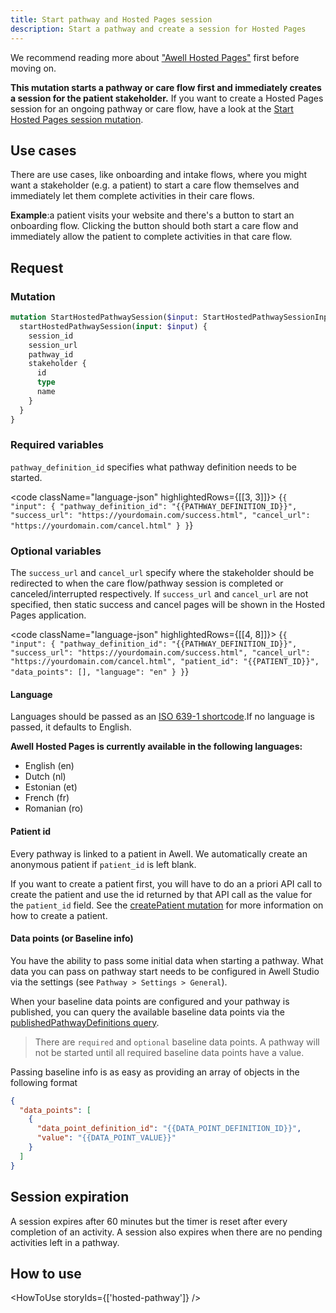 ```yaml
---
title: Start pathway and Hosted Pages session
description: Start a pathway and create a session for Hosted Pages
---
```


We recommend reading more about ["Awell Hosted Pages"](/awell-orchestration/docs/awell-hosted-pages/overview-hosted-pages) first before moving on.

**This mutation starts a pathway or care flow first and immediately creates a session for the patient stakeholder.** If you want to create a Hosted Pages session for an ongoing pathway or care flow, have a look at the [Start Hosted Pages session mutation](/awell-orchestration/api-reference/mutations/start-hosted-pages-session).

## Use cases

There are use cases, like onboarding and intake flows, where you might want a stakeholder (e.g. a patient) to start a care flow themselves and immediately let them complete activities in their care flows.

**Example**:a patient visits your website and there's a button to start an onboarding flow. Clicking the button should both start a care flow and immediately allow the patient to complete activities in that care flow.

## Request

### Mutation

```graphql
mutation StartHostedPathwaySession($input: StartHostedPathwaySessionInput!) {
  startHostedPathwaySession(input: $input) {
    session_id
    session_url
    pathway_id
    stakeholder {
      id
      type
      name
    }
  }
}
```

### Required variables

`pathway_definition_id` specifies what pathway definition needs to be started.

<code className="language-json" highlightedRows={[[3, 3]]}>
  {`
{
  "input": {
    "pathway_definition_id": "{{PATHWAY_DEFINITION_ID}}",
    "success_url": "https://yourdomain.com/success.html",
    "cancel_url": "https://yourdomain.com/cancel.html"
  }
}
`}
</code>

### Optional variables

The `success_url` and `cancel_url` specify where the stakeholder should be redirected to when the care flow/pathway session is completed or canceled/interrupted respectively. If `success_url` and `cancel_url` are not specified, then static success and cancel pages will be shown in the Hosted Pages application.

<code className="language-json" highlightedRows={[[4, 8]]}>
  {`
{
  "input": {
    "pathway_definition_id": "{{PATHWAY_DEFINITION_ID}}",
    "success_url": "https://yourdomain.com/success.html",
    "cancel_url": "https://yourdomain.com/cancel.html",
    "patient_id": "{{PATIENT_ID}}",
    "data_points": [],
    "language": "en"
  }
}
`}
</code>
<br />

#### Language

Languages should be passed as an [ISO 639-1 shortcode](https://en.wikipedia.org/wiki/List_of_ISO_639-1_codes).If no language is passed, it defaults to English.

**Awell Hosted Pages is currently available in the following languages:**

- English (en)
- Dutch (nl)
- Estonian (et)
- French (fr)
- Romanian (ro)

#### Patient id

Every pathway is linked to a patient in Awell. We automatically create an anonymous patient if `patient_id` is left blank.

If you want to create a patient first, you will have to do an a priori API call to create the patient and use the id returned by that API call as the value for the `patient_id` field. See the [createPatient mutation](/awell-orchestration/api-reference/mutations/create-patient) for more information on how to create a patient.

#### Data points (or Baseline info)

You have the ability to pass some initial data when starting a pathway. What data you can pass on pathway start needs to be configured in Awell Studio via the settings (see `Pathway > Settings > General`).

When your baseline data points are configured and your pathway is published, you can query the available baseline data points via the [publishedPathwayDefinitions query](/awell-orchestration/api-reference/queries/get-published-pathways).

> There are `required` and `optional` baseline data points. A pathway will not be started until all required baseline data points have a value.

Passing baseline info is as easy as providing an array of objects in the following format

```json
{
  "data_points": [
    {
      "data_point_definition_id": "{{DATA_POINT_DEFINITION_ID}}",
      "value": "{{DATA_POINT_VALUE}}"
    }
  ]
}
```

## Session expiration

A session expires after 60 minutes but the timer is reset after every completion of an activity. A session also expires when there are no pending activities left in a pathway.

## How to use

<HowToUse storyIds={['hosted-pathway']} />

